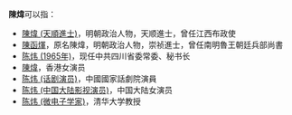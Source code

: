 '''陳煒'''可以指：
* [[陳煒_(天順進士)|陳煒 (天順進士)]]，明朝政治人物，天顺進士，曾任江西布政使
* [[陳函煇|陳函煇]]，原名陳煒，明朝政治人物，崇祯進士，曾任南明魯王朝廷兵部尚書
* [[陈炜_(1965年)|陈炜 (1965年)]]，现任中共四川省委常委、秘书长
* [[陳煒|陳煒]]，香港女演员
* [[陈炜_(话剧演员)|陈炜 (话剧演员)]]，中國國家話劇院演員
* [[陈炜_(中国大陆影视演员)|陈炜 (中国大陆影视演员)]]，中国大陆女演员
* [[陈炜_(微电子学家)|陈炜 (微电子学家)]]，清华大学教授
{{Disambiguation|W|Cat=二字陈姓人名消歧义}}